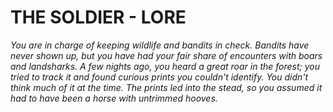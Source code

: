 # THE SOLDIER - LORE

_You are in charge of keeping wildlife and bandits in check. Bandits have never shown up, but you have
had your fair share of encounters with boars and landsharks. A few nights ago, you heard a great roar in the
forest; you tried to track it and found curious prints you couldn't identify. You didn't think much of it at the time.
The prints led into the stead, so you assumed it had to have been a horse with untrimmed hooves._
